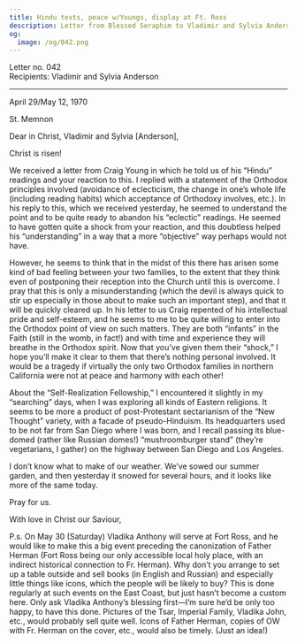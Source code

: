 ```yaml
---
title: Hindu texts, peace w/Youngs, display at Ft. Ross
description: Letter from Blessed Seraphim to Vladimir and Sylvia Anderson.
og:
  image: /og/042.png
---
```


<div style={{textAlign:'right', fontFamily:'monospace'}}>Letter no. 042</div>
<div style={{textAlign:'left', fontFamily:'monospace'}}>Recipients: Vladimir and Sylvia Anderson</div>

---

April 29/May 12, 1970

St. Memnon

Dear in Christ, Vladimir and Sylvia [Anderson],

Christ is risen!

We received a letter from Craig Young in which he told us of his “Hindu” readings and your reaction to this. I replied with a statement of the Orthodox principles involved (avoidance of eclecticism, the change in one’s whole life (including reading habits) which acceptance of Orthodoxy involves, etc.). In his reply to this, which we received yesterday, he seemed to understand the point and to be quite ready to abandon his “eclectic” readings. He seemed to have gotten quite a shock from your reaction, and this doubtless helped his “understanding” in a way that a more “objective” way perhaps would not have.

However, he seems to think that in the midst of this there has arisen some kind of bad feeling between your two families, to the extent that they think even of postponing their reception into the Church until this is overcome. I pray that this is only a misunderstanding (which the devil is always quick to stir up especially in those about to make such an important step), and that it will be quickly cleared up. In his letter to us Craig repented of his intellectual pride and self-esteem, and he seems to me to be quite willing to enter into the Orthodox point of view on such matters. They are both “infants” in the Faith (still in the womb, in fact!) and with time and experience they will breathe in the Orthodox spirit. Now that you’ve given them their “shock,” I hope you’ll make it clear to them that there’s nothing personal involved. It would be a tragedy if virtually the only two Orthodox families in northern California were not at peace and harmony with each other!

About the “Self-Realization Fellowship,” I encountered it slightly in my “searching” days, when I was exploring all kinds of Eastern religions. It seems to be more a product of post-Protestant sectarianism of the “New Thought” variety, with a facade of pseudo-Hinduism. Its headquarters used to be not far from San Diego where I was born, and I recall passing its blue-domed (rather like Russian domes!) “mushroomburger stand” (they’re vegetarians, I gather) on the highway between San Diego and Los Angeles.

I don’t know what to make of our weather. We’ve sowed our summer garden, and then yesterday it snowed for several hours, and it looks like more of the same today.

Pray for us.

With love in Christ our Saviour,

P.s. On May 30 (Saturday) Vladika Anthony will serve at Fort Ross, and he would like to make this a big event preceding the canonization of Father Herman (Fort Ross being our only accessible local holy place, with an indirect historical connection to Fr. Herman). Why don’t you arrange to set up a table outside and sell books (in English and Russian) and especially little things like icons, which the people will be likely to buy? This is done regularly at such events on the East Coast, but just hasn’t become a custom here. Only ask Vladika Anthony’s blessing first—I’m sure he’d be only too happy, to have this done. Pictures of the Tsar, Imperial Family, Vladika John, etc., would probably sell quite well. Icons of Father Herman, copies of OW with Fr. Herman on the cover, etc., would also be timely. (Just an idea!)
